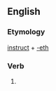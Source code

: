 ==English==

===Etymology===
[[instruct]] + [[-eth]]

===Verb===
{{head|en|verb form}}

# {{en-archaic third-person singular of|instruct}}